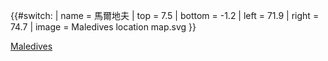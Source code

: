 {{#switch:{{{1}}}
| name   = 馬爾地夫
| top    = 7.5
| bottom = -1.2
| left   = 71.9
| right  = 74.7
| image  = Maledives location map.svg
}}<noinclude>{{Location map/Info}}
{{Documentation}}

[[Category:地理位置圖模板|Maledives]]

</noinclude>